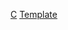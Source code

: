 {{Football manager history
|name        = 高雲地利領隊
|teamname    = 考文垂足球俱乐部
|title       = -{zh-hans:考文垂; zh-hk:高雲地利; zh-tw:科芬特里城;}-
|state   = {{{state|}}}
<!--|managerlist=List of Coventry City F.C. managers-->
|bgcolor=#AAD0FF
|textcolor=navy
|bordercolor=#000080
|list =
[[威廉·史丹利 (足球領隊)|史丹利]]<sup>s</sup> 1883 to 85
哈薩威<sup>s</sup> 1885 to 87
摩根<sup>s</sup> 1887 to 92
柯克<sup>s</sup> 1893
馬利<sup>s</sup> 1893
哥連斯<<sup>s</sup> 1893 to 95
凱什摩爾<sup>s</sup> 1895 to 1900
紐霍爾<sup>s</sup> 1900 to 02
奧沙<sup>s</sup> 1902 to 05
比曼<sup>s</sup> 1905 to 08
哈里斯<sup>s</sup> 1908 to 09
巴克爾 1909 to 10
華萊士 1910 to 13
[[法蘭·史考特-和福特|史考特-和福特]] 1913 to 15
侯活<sup>c</sup> 1915 to 17
卡萊頓 1919
普列特 1919 to 20
伊雲斯 1920 to 24
哈勃<sup>c</sup> 1924
[[占士·克爾|克爾]] 1924 to 28
[[占美·麥金泰爾|麥金泰爾]] 1928 to 31
史萊德<sup>c</sup> 1931
[[哈里·斯托勒|斯托勒]] 1931 to 45
貝利斯 1945 to 47
[[比利·弗里斯|弗里斯]] 1947 to 48
[[哈里·斯托勒|斯托勒]] 1948 to 53
[[約克·費勃拉柴|費勃拉柴]] 1953 to 54
[[查理·艾利洛|艾利洛]]<sup>c</sup> 1954 to 55
[[傑西·卡佛|卡佛]] 1955 to 56
[[佐治·雷納|雷納]] 1956
[[哈里·沃倫 (足球領隊)|沃倫]] 1956 to 57
[[比利·弗里斯|弗里斯]] 1957 to 61
[[占美·希爾|希爾]] 1961 to 67
[[諾爾·坎特韋爾|坎特韋爾 ]] 1967 to 72
[[鮑勃·丹尼臣|丹尼臣]]<sup>c</sup> 1972
[[祖·梅沙|梅沙]] 1972 to 74
[[哥頓·米恩|米恩]] 1974 to 81
[[戴夫·悉士頓|悉士頓]] 1981 to 83
[[卜比·古爾德|古爾德]] 1983 to 84
[[當·麥基|麥基]] 1984 to 86
[[佐治·寇蒂斯 (1939年出生的足球員)|寇蒂斯]] 1986 to 87
[[約翰·斯雷特|斯雷特]] 1987 to 90
[[泰利·畢查|畢查]] 1990 to 92
[[當·賀維|賀維]]<sup>c</sup> 1992
[[卜比·古爾德|古爾德]] 1992 to 93
[[菲爾·尼爾|尼爾]] 1993 to 95
[[朗·艾堅遜|艾堅遜]] 1995 to 96
[[戈登·斯特拉坎|-{zh-hans:斯特拉坎;zh-hk:史特根;zh-tw:斯特拉坎;}-]] 1996 to 01
[[路蘭·尼爾森|尼爾森]] 2001 to 02
[[杜利華·皮克|皮克]]<sup>c</sup> 2002
[[加利·麥亞里士打|麥亞里士打]] 2002 to 03
[[艾力·巴歷克|巴歷克]] 2003 to 04
[[史蒂夫·奧基穌域|奧基穌域]]<sup>c</sup> 2004
[[彼得·列特|列特]] 2004 to 05
[[艾特恩·希斯|希斯]]<sup>c</sup> 2005
[[米奇·阿當斯|阿當斯]] 2005 to 07
[[艾特恩·希斯|希斯]]<sup>c</sup> 2007
[[伊恩·杜維|杜維]] 2007 to 08
[[約翰·哈爾賓|哈爾賓]]及[[法蘭基·伯恩|伯恩]]<sup>c</sup> 2008
[[基斯·高文 (足球員)|-{zh-cn:科尔曼;zh-tw:科爾曼;zh-hk:高文}-]] 2008 to 10
[[阿德里安·博斯罗伊德|保夫萊特]] 2010 to 11
[[史蒂夫·哈里森|哈里森]]及[[安迪·索恩|科恩]]<sup>c</sup> 2011
[[安迪·索恩|科恩]] 2011 to 12
[[理查德·肖|肖]] 和 [[李·卡斯利|卡斯利]]<sup>c</sup> 2012
[[马克·罗宾斯|罗宾斯]] 2012 to 13
[[李·卡斯利|卡斯利]]<sup>c</sup> 2013
[[斯蒂文·普莱斯利|-{zh-hans:普莱斯利; zh-hk:派士利;}-]] 2013 to 15
[[尼爾·麥法蘭尼|麥法蘭尼]] 和 [[戴夫·霍克蒂|霍克蒂]]<sup>c</sup> 2015
[[托尼·莫布雷|-{zh-hans:莫布雷; zh-hk:莫比利;}-]] 2015 to 16
[[Mark Venus|Venus]]<sup>c</sup> 2016
[[拉塞尔·斯来德|-{zh-hans:斯来德; zh-hk:斯萊德;}-]] 2016 to 17
[[马克·罗宾斯|罗宾斯]] 2017
|note = <small>(c) = [[看守領隊]], (s) 總監</small>
}}<noinclude>
[[Category:英格蘭足球俱樂部領隊導航模板|C]]
[[Category:考文垂足球俱乐部|Template]]
</noinclude>